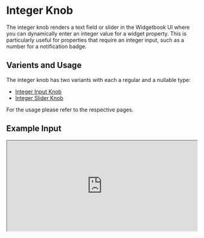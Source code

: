 # Integer Knob

The integer knob renders a text field or slider in the Widgetbook UI where you can dynamically enter an integer value for a widget property. 
This is particularly useful for properties that require an integer input, such as a number for a notification badge.

## Varients and Usage

The integer knob has two variants with each a regular and a nullable type:
- [Integer Input Knob](/knobs/integer/input)
- [Integer Slider Knob](/knobs/integer/slider)

For the usage please refer to the respective pages.

## Example Input

<iframe 
  src="https://preview.widgetbook.io/#/?path=knobpreview/int-input-knob&panels=knobs" 
  width="100%"
  height="240px"
/>

## Example Slider

<iframe 
  src="https://preview.widgetbook.io/#/?path=knobpreview/int-slider-knob&panels=knobs" 
  width="100%"
  height="240px"
/>

## Multi-snapshot Support

Multi-snapshot support allows you to generate multiple screenshots of a single use case with varying values using [KnobsConfigs](/cloud/reviews/multi-snapshot#multi-snapshot-for-knobs) and [AddonsConfigs](/cloud/reviews/multi-snapshot#multi-snapshot-for-addons).

<Info>The blow information shows the `IntegerKnobConfig` for the [Integer Input Knob](/knobs/integer/input), but the `IntegerKnobConfig` can be applied to the [Integer Slider Knob](/knobs/integer/slider) as well.</Info>

### Regular integer knob

```dart title="Example: IntegerKnobConfig"
import 'package:flutter/material.dart';
import 'package:widgetbook/widgetbook.dart';
import 'package:widgetbook_annotation/widgetbook_annotation.dart';

@UseCase(
  type: MyWidget,
  name: 'Default',
  cloudKnobsConfigs: { // [!code highlight]
    'No notifications': [IntKnobConfig('count', 0)], // [!code highlight]
    '3 notifications': [IntKnobConfig('count', 3)], // [!code highlight]
    '99+ notifications': [IntKnobConfig('count', 3)], // [!code highlight]
  }, // [!code highlight]
)
Widget buildUseCase(BuildContext context) {
  return MyWidget(
    count: context.knobs.intOrNull.input(label: 'count'),
  );
}
```

### Nullable integer knob

Multi-snapshot support is currently not available for the nullable integer knob.
We're working on adding this feature until the mid of May 2025.